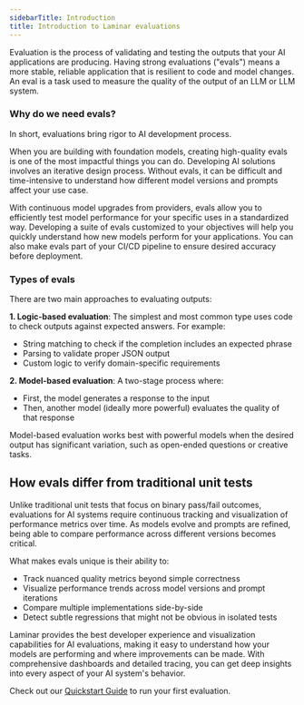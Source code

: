```yaml
---
sidebarTitle: Introduction
title: Introduction to Laminar evaluations
---
```


Evaluation is the process of validating and testing the outputs that your AI applications are producing. Having strong evaluations ("evals") means a more stable, reliable application that is resilient to code and model changes. An eval is a task used to measure the quality of the output of an LLM or LLM system.

### Why do we need evals?

In short, evaluations bring rigor to AI development process.

When you are building with foundation models, creating high-quality evals is one of the most impactful things you can do. Developing AI solutions involves an iterative design process. Without evals, it can be difficult and time-intensive to understand how different model versions and prompts affect your use case.

With continuous model upgrades from providers, evals allow you to efficiently test model performance for your specific uses in a standardized way. Developing a suite of evals customized to your objectives will help you quickly understand how new models perform for your applications. You can also make evals part of your CI/CD pipeline to ensure desired accuracy before deployment.

### Types of evals

There are two main approaches to evaluating outputs:

**1. Logic-based evaluation**: The simplest and most common type uses code to check outputs against expected answers. For example:
- String matching to check if the completion includes an expected phrase
- Parsing to validate proper JSON output
- Custom logic to verify domain-specific requirements

**2. Model-based evaluation**: A two-stage process where:
- First, the model generates a response to the input
- Then, another model (ideally more powerful) evaluates the quality of that response

Model-based evaluation works best with powerful models when the desired output has significant variation, such as open-ended questions or creative tasks.

## How evals differ from traditional unit tests

Unlike traditional unit tests that focus on binary pass/fail outcomes, evaluations for AI systems require continuous tracking and visualization of performance metrics over time. As models evolve and prompts are refined, being able to compare performance across different versions becomes critical.

What makes evals unique is their ability to:
- Track nuanced quality metrics beyond simple correctness
- Visualize performance trends across model versions and prompt iterations
- Compare multiple implementations side-by-side
- Detect subtle regressions that might not be obvious in isolated tests

Laminar provides the best developer experience and visualization capabilities for AI evaluations, making it easy to understand how your models are performing and where improvements can be made. With comprehensive dashboards and detailed tracing, you can get deep insights into every aspect of your AI system's behavior.

Check out our [Quickstart Guide](/evaluations/quickstart) to run your first evaluation.